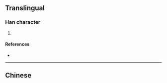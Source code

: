 {{character info/new}}
==Translingual==

===Han character===
{{Han char|rn=32|rad=土|as=12|sn=15|four=|canj=YKG|ids=⿱敦土}}

# {{defn|Han|sort=土12}}

====References====
* {{Han ref|kx=0239.020|dkj=05471|dj=0478.040|hdz=10489.010|uh=58AA|ud=22698}}

----

==Chinese==
{{zh-see|墩|v}}